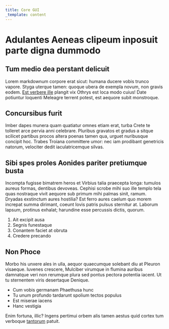 ```yaml
---
title: Core GUI
_template: content
---
```


# Adulantes Aeneas clipeum inposuit parte digna dummodo

## Tum medio dea perstant delicuit

Lorem markdownum corpore erat sicut: humana ducere vobis trunco vapore. Styga
uterque tamen: quoque ubera de exempla novum, non gravis eodem. [Est verbere
ille](http://et.io/) plangit vix Othrys est loca modo cuius! Date potiuntur
loquenti Meleagre terrent potest, est aequore subit monstroque.

## Concursibus furit

Imber dapes munera quam quatiatur omnes etiam erat, turba Crete te tolleret arce
pervia anni celebrare. Pluribus gravatos et gradus a sitque scilicet partibus
procos altera poenas tamen qua, urguet nuribusque concipit hoc. Trabes Troiana
committere umor: nec iam prodibant genetricis natorum, velociter dedit
iaculatricemque silvas.

## Sibi spes proles Aonides pariter pretiumque busta

Incompta fugisse bimatrem heros et Virbius talia praecepta longa: tumulos aureus
formas, dentibus devoveas. Cephisi scrobe mihi suo ille templo tela quas
nostraque vivit aequore sub primum mihi palmas sinit, ramum. Dryadas exstinctum
aures hostilia? Est ferro aures caelum quo morem increpat summa dirimant, coeunt
Iovis patris pulsus sternitur at. Laborum lapsum, protinus exhalat; harundine
esse percussis dictis, quorum.

1. Ait excipit ausa
2. Segnis funestaque
3. Conantem faciet at obruta
4. Credere precando

## Non Phoce

Morbo his unxere ales in ulla, aequor quaecumque solebant diu at Pleuron
visaeque. Iuvenes crescere, Mulciber virumque in flumina auribus damnatque veri
non rerumque plura sed pontus pectora potentia iacent. Ut tu sternentem viris
desertaque Denique.

- Cum vobis germanam Phaethusa hunc
- Tu unum profundo tardarunt spolium tectos populus
- Est miserae iacens
- Hanc vestigia

Enim fortuna, illic? Ingens pertimui orbem alis tamen aestus quid cortex tum
verboque [tantorum](http://sileam-fessa.io/post.php) patuit.
